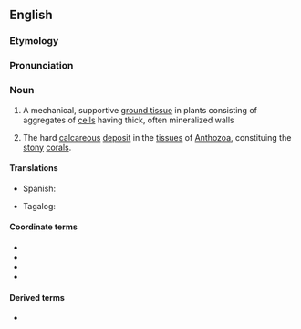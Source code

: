 ==English==

===Etymology===
{{etyl|grc|en}} {{m|grc|σκληρός||hard}} {{suffix|en||-enchyma}}

===Pronunciation===
{{rfp|lang=en}}

===Noun===
{{en-noun|s|sclerenchymata}}

# {{lb|en|botany}} A mechanical, supportive [[ground tissue]] in plants consisting of aggregates of [[cell]]s having thick, often mineralized walls
# {{lb|en|zoology}} The hard [[calcareous]] [[deposit]] in the [[tissue]]s of [[Anthozoa]], constituing the [[stony]] [[coral]]s.<!--Webster 1913-->

====Translations====
{{trans-top|a mechanical, supportive ground tissue in plants consisting of aggregates of cells having thick, often mineralized walls}}
* Spanish: {{t|es|esclerénquima|m}}
{{trans-mid}}
* Tagalog: {{t|tl|tagasihayan}}
{{trans-bottom}}

====Coordinate terms====
* {{l|en|chlorenchyma}}
* {{l|en|collenchyma}}
* {{l|en|merenchyma}}
* {{l|en|parenchyma}}

====Derived terms====
* {{l|en|sclerenchymatous}}